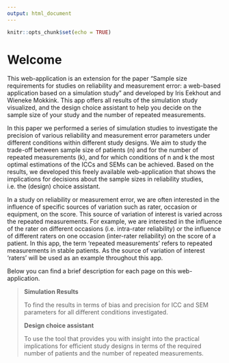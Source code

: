 ```yaml
---
output: html_document
---
```


```r
knitr::opts_chunk$set(echo = TRUE)
```

# Welcome

This web-application is an extension for the paper "Sample size requirements for studies on reliability and measurement error: a web-based application based on a simulation study" and developed by Iris Eekhout and Wieneke Mokkink. This app offers all results of the simulation study visualized, and the design choice assistant to help you decide on the sample size of your study and the number of repeated measurements.

In this paper we performed a series of simulation studies to investigate the precision of various reliability and measurement error parameters under different conditions within different study designs. We aim to study the trade-off between sample size of patients (n) and for the number of repeated measurements (k), and for which conditions of n and k the most optimal estimations of the ICCs and SEMs can be achieved. Based on the results, we developed this freely available web-application that shows the implications for decisions about the sample sizes in reliability studies, i.e. the (design) choice assistant.

In a study on reliability or measurement error, we are often interested in the influence of specific sources of variation such as rater, occasion or equipment, on the score. This source of variation of interest is varied across the repeated measurements. For example, we are interested in the influence of the rater on different occasions (i.e. intra-rater reliability) or the influence of different raters on one occasion (inter-rater reliability) on the score of a patient. In this app, the term ‘repeated measurements’ refers to repeated measurements in stable patients. As the source of variation of interest ‘raters’ will be used as an example throughout this app. 

Below you can find a brief description for each page on this web-application.

> **Simulation Results**
>
> To find the results in terms of bias and precision for ICC and SEM parameters for all different conditions investigated.
> 
> **Design choice assistant**
> 
> To use the tool that provides you with insight into the practical implications for efficient study designs in terms of the required number of patients and the number of repeated measurements.




